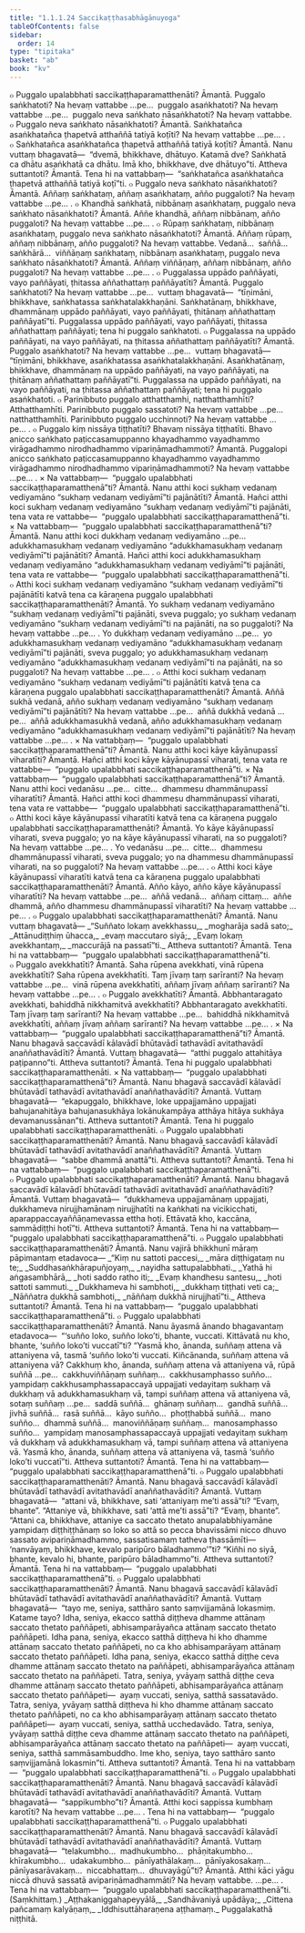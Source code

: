 ```yaml
---
title: "1.1.1.24 Saccikaṭṭhasabhāgānuyoga"
tableOfContents: false
sidebar:
  order: 14
type: "tipitaka"
basket: "ab"
book: "kv"
---
```



<DynamicBreadcrumb />

<Division number="208" book="kv">

<Paragraph number="340" book="kv">
๐ Puggalo upalabbhati saccikaṭṭhaparamatthenāti? Āmantā. Puggalo saṅkhatoti? Na hevaṃ vattabbe …pe…  puggalo asaṅkhatoti? Na hevaṃ vattabbe …pe…  puggalo neva saṅkhato nāsaṅkhatoti? Na hevaṃ vattabbe.
</Paragraph>

</Division>
<Division number="209" book="kv">

<Paragraph number="341" book="kv">
๐ Puggalo neva saṅkhato nāsaṅkhatoti? Āmantā. Saṅkhatañca asaṅkhatañca ṭhapetvā atthaññā tatiyā koṭīti? Na hevaṃ vattabbe …pe… .
</Paragraph>

</Division>
<Division number="210" book="kv">

<Paragraph number="342" book="kv">
๐ Saṅkhatañca asaṅkhatañca ṭhapetvā atthaññā tatiyā koṭīti? Āmantā. Nanu vuttaṃ bhagavatā—  “dvemā, bhikkhave, dhātuyo. Katamā dve? Saṅkhatā ca dhātu asaṅkhatā ca dhātu. Imā kho, bhikkhave, dve dhātuyo”ti. Attheva suttantoti? Āmantā. Tena hi na vattabbaṃ—  “saṅkhatañca asaṅkhatañca ṭhapetvā atthaññā tatiyā koṭī”ti.
</Paragraph>

</Division>
<Division number="211" book="kv">

<Paragraph number="343" book="kv">
๐ Puggalo neva saṅkhato nāsaṅkhatoti? Āmantā. Aññaṃ saṅkhataṃ, aññaṃ asaṅkhataṃ, añño puggaloti? Na hevaṃ vattabbe …pe… .
</Paragraph>

</Division>
<Division number="212" book="kv">

<Paragraph number="344" book="kv">
๐ Khandhā saṅkhatā, nibbānaṃ asaṅkhataṃ, puggalo neva saṅkhato nāsaṅkhatoti? Āmantā. Aññe khandhā, aññaṃ nibbānaṃ, añño puggaloti? Na hevaṃ vattabbe …pe… .
</Paragraph>

</Division>
<Division number="213" book="kv">

<Paragraph number="345" book="kv">
๐ Rūpaṃ saṅkhataṃ, nibbānaṃ asaṅkhataṃ, puggalo neva saṅkhato nāsaṅkhatoti? Āmantā. Aññaṃ rūpaṃ, aññaṃ nibbānaṃ, añño puggaloti? Na hevaṃ vattabbe. Vedanā…  saññā…  saṅkhārā…  viññāṇaṃ saṅkhataṃ, nibbānaṃ asaṅkhataṃ, puggalo neva saṅkhato nāsaṅkhatoti? Āmantā. Aññaṃ viññāṇaṃ, aññaṃ nibbānaṃ, añño puggaloti? Na hevaṃ vattabbe …pe… .
</Paragraph>

</Division>
<Division number="214" book="kv">

<Paragraph number="346" book="kv">
๐ Puggalassa uppādo paññāyati, vayo paññāyati, ṭhitassa aññathattaṃ paññāyatīti? Āmantā. Puggalo saṅkhatoti? Na hevaṃ vattabbe …pe…  vuttaṃ bhagavatā—  “tīṇimāni, bhikkhave, saṅkhatassa saṅkhatalakkhaṇāni. Saṅkhatānaṃ, bhikkhave, dhammānaṃ uppādo paññāyati, vayo paññāyati, ṭhitānaṃ aññathattaṃ paññāyatī”ti. Puggalassa uppādo paññāyati, vayo paññāyati, ṭhitassa aññathattaṃ paññāyati; tena hi puggalo saṅkhatoti.
</Paragraph>

</Division>
<Division number="215" book="kv">

<Paragraph number="347" book="kv">
๐ Puggalassa na uppādo paññāyati, na vayo paññāyati, na ṭhitassa aññathattaṃ paññāyatīti? Āmantā. Puggalo asaṅkhatoti? Na hevaṃ vattabbe …pe…  vuttaṃ bhagavatā—  “tīṇimāni, bhikkhave, asaṅkhatassa asaṅkhatalakkhaṇāni. Asaṅkhatānaṃ, bhikkhave, dhammānaṃ na uppādo paññāyati, na vayo paññāyati, na ṭhitānaṃ aññathattaṃ paññāyatī”ti. Puggalassa na uppādo paññāyati, na vayo paññāyati, na ṭhitassa aññathattaṃ paññāyati; tena hi puggalo asaṅkhatoti.
</Paragraph>

</Division>
<Division number="216" book="kv">

<Paragraph number="348" book="kv">
๐ Parinibbuto puggalo atthatthamhi, natthatthamhīti? Atthatthamhīti. Parinibbuto puggalo sassatoti? Na hevaṃ vattabbe …pe…  natthatthamhīti. Parinibbuto puggalo ucchinnoti? Na hevaṃ vattabbe …pe… .
</Paragraph>

</Division>
<Division number="217" book="kv">

<Paragraph number="349" book="kv">
๐ Puggalo kiṃ nissāya tiṭṭhatīti? Bhavaṃ nissāya tiṭṭhatīti. Bhavo anicco saṅkhato paṭiccasamuppanno khayadhammo vayadhammo virāgadhammo nirodhadhammo vipariṇāmadhammoti? Āmantā. Puggalopi anicco saṅkhato paṭiccasamuppanno khayadhammo vayadhammo virāgadhammo nirodhadhammo vipariṇāmadhammoti? Na hevaṃ vattabbe …pe… .
</Paragraph>

</Division>
<Division number="218" book="kv">

<Paragraph number="350" book="kv">
× Na vattabbaṃ—  “puggalo upalabbhati saccikaṭṭhaparamatthenā”ti? Āmantā. Nanu atthi koci sukhaṃ vedanaṃ vediyamāno “sukhaṃ vedanaṃ vediyāmī”ti pajānātīti? Āmantā. Hañci atthi koci sukhaṃ vedanaṃ vediyamāno “sukhaṃ vedanaṃ vediyāmī”ti pajānāti, tena vata re vattabbe—  “puggalo upalabbhati saccikaṭṭhaparamatthenā”ti.
</Paragraph>

</Division>
<Division number="219" book="kv">

<Paragraph number="351" book="kv">
× Na vattabbaṃ—  “puggalo upalabbhati saccikaṭṭhaparamatthenā”ti? Āmantā. Nanu atthi koci dukkhaṃ vedanaṃ vediyamāno …pe…  adukkhamasukhaṃ vedanaṃ vediyamāno “adukkhamasukhaṃ vedanaṃ vediyāmī”ti pajānātīti? Āmantā. Hañci atthi koci adukkhamasukhaṃ vedanaṃ vediyamāno “adukkhamasukhaṃ vedanaṃ vediyāmī”ti pajānāti, tena vata re vattabbe—  “puggalo upalabbhati saccikaṭṭhaparamatthenā”ti.
</Paragraph>

</Division>
<Division number="220" book="kv">

<Paragraph number="352" book="kv">
๐ Atthi koci sukhaṃ vedanaṃ vediyamāno “sukhaṃ vedanaṃ vediyāmī”ti pajānātīti katvā tena ca kāraṇena puggalo upalabbhati saccikaṭṭhaparamatthenāti? Āmantā. Yo sukhaṃ vedanaṃ vediyamāno “sukhaṃ vedanaṃ vediyāmī”ti pajānāti, sveva puggalo; yo sukhaṃ vedanaṃ vediyamāno “sukhaṃ vedanaṃ vediyāmī”ti na pajānāti, na so puggaloti? Na hevaṃ vattabbe …pe… .
</Paragraph>

<Paragraph number="353" book="kv">
Yo dukkhaṃ vedanaṃ vediyamāno …pe…  yo adukkhamasukhaṃ vedanaṃ vediyamāno “adukkhamasukhaṃ vedanaṃ vediyāmī”ti pajānāti, sveva puggalo; yo adukkhamasukhaṃ vedanaṃ vediyamāno “adukkhamasukhaṃ vedanaṃ vediyāmī”ti na pajānāti, na so puggaloti? Na hevaṃ vattabbe …pe… .
</Paragraph>

</Division>
<Division number="221" book="kv">

<Paragraph number="354" book="kv">
๐ Atthi koci sukhaṃ vedanaṃ vediyamāno “sukhaṃ vedanaṃ vediyāmī”ti pajānātīti katvā tena ca kāraṇena puggalo upalabbhati saccikaṭṭhaparamatthenāti? Āmantā. Aññā sukhā vedanā, añño sukhaṃ vedanaṃ vediyamāno “sukhaṃ vedanaṃ vediyāmī”ti pajānātīti? Na hevaṃ vattabbe …pe…  aññā dukkhā vedanā …pe…  aññā adukkhamasukhā vedanā, añño adukkhamasukhaṃ vedanaṃ vediyamāno “adukkhamasukhaṃ vedanaṃ vediyāmī”ti pajānātīti? Na hevaṃ vattabbe …pe… .
</Paragraph>

</Division>
<Division number="222" book="kv">

<Paragraph number="355" book="kv">
× Na vattabbaṃ—  “puggalo upalabbhati saccikaṭṭhaparamatthenā”ti? Āmantā. Nanu atthi koci kāye kāyānupassī viharatīti? Āmantā. Hañci atthi koci kāye kāyānupassī viharati, tena vata re vattabbe—  “puggalo upalabbhati saccikaṭṭhaparamatthenā”ti.
</Paragraph>

</Division>
<Division number="223" book="kv">

<Paragraph number="356" book="kv">
× Na vattabbaṃ—  “puggalo upalabbhati saccikaṭṭhaparamatthenā”ti? Āmantā. Nanu atthi koci vedanāsu …pe…  citte…  dhammesu dhammānupassī viharatīti? Āmantā. Hañci atthi koci dhammesu dhammānupassī viharati, tena vata re vattabbe—  “puggalo upalabbhati saccikaṭṭhaparamatthenā”ti.
</Paragraph>

</Division>
<Division number="224" book="kv">

<Paragraph number="357" book="kv">
๐ Atthi koci kāye kāyānupassī viharatīti katvā tena ca kāraṇena puggalo upalabbhati saccikaṭṭhaparamatthenāti? Āmantā. Yo kāye kāyānupassī viharati, sveva puggalo; yo na kāye kāyānupassī viharati, na so puggaloti? Na hevaṃ vattabbe …pe… .
</Paragraph>

<Paragraph number="358" book="kv">
Yo vedanāsu …pe…  citte…  dhammesu dhammānupassī viharati, sveva puggalo; yo na dhammesu dhammānupassī viharati, na so puggaloti? Na hevaṃ vattabbe …pe… .
</Paragraph>

</Division>
<Division number="225" book="kv">

<Paragraph number="359" book="kv">
๐ Atthi koci kāye kāyānupassī viharatīti katvā tena ca kāraṇena puggalo upalabbhati saccikaṭṭhaparamatthenāti? Āmantā. Añño kāyo, añño kāye kāyānupassī viharatīti? Na hevaṃ vattabbe …pe…  aññā vedanā…  aññaṃ cittaṃ…  aññe dhammā, añño dhammesu dhammānupassī viharatīti? Na hevaṃ vattabbe …pe… .
</Paragraph>

</Division>
<Division number="226" book="kv">

<Paragraph number="360" book="kv">
๐ Puggalo upalabbhati saccikaṭṭhaparamatthenāti? Āmantā. Nanu vuttaṃ bhagavatā—
</Paragraph>

<Paragraph number="361" type="verses" book="kv">
_“Suññato lokaṃ avekkhassu,_  
_mogharāja sadā sato;_  
_Attānudiṭṭhiṃ ūhacca,_  
_evaṃ maccutaro siyā;_  
_Evaṃ lokaṃ avekkhantaṃ,_  
_maccurājā na passatī”ti._  

</Paragraph>

<Paragraph number="362" book="kv">
Attheva suttantoti? Āmantā. Tena hi na vattabbaṃ—  “puggalo upalabbhati saccikaṭṭhaparamatthenā”ti.
</Paragraph>

</Division>
<Division number="227" book="kv">

<Paragraph number="363" book="kv">
๐ Puggalo avekkhatīti? Āmantā. Saha rūpena avekkhati, vinā rūpena avekkhatīti? Saha rūpena avekkhatīti. Taṃ jīvaṃ taṃ sarīranti? Na hevaṃ vattabbe …pe…  vinā rūpena avekkhatīti, aññaṃ jīvaṃ aññaṃ sarīranti? Na hevaṃ vattabbe …pe… .
</Paragraph>

</Division>
<Division number="228" book="kv">

<Paragraph number="364" book="kv">
๐ Puggalo avekkhatīti? Āmantā. Abbhantaragato avekkhati, bahiddhā nikkhamitvā avekkhatīti? Abbhantaragato avekkhatīti. Taṃ jīvaṃ taṃ sarīranti? Na hevaṃ vattabbe …pe…  bahiddhā nikkhamitvā avekkhatīti, aññaṃ jīvaṃ aññaṃ sarīranti? Na hevaṃ vattabbe …pe… .
</Paragraph>

</Division>
<Division number="229" book="kv">

<Paragraph number="365" book="kv">
× Na vattabbaṃ—  “puggalo upalabbhati saccikaṭṭhaparamatthenā”ti? Āmantā. Nanu bhagavā saccavādī kālavādī bhūtavādī tathavādī avitathavādī anaññathavādīti? Āmantā. Vuttaṃ bhagavatā—  “atthi puggalo attahitāya paṭipanno”ti. Attheva suttantoti? Āmantā. Tena hi puggalo upalabbhati saccikaṭṭhaparamatthenāti.
</Paragraph>

</Division>
<Division number="230" book="kv">

<Paragraph number="366" book="kv">
× Na vattabbaṃ—  “puggalo upalabbhati saccikaṭṭhaparamatthenā”ti? Āmantā. Nanu bhagavā saccavādī kālavādī bhūtavādī tathavādī avitathavādī anaññathavādīti? Āmantā. Vuttaṃ bhagavatā—  “ekapuggalo, bhikkhave, loke uppajjamāno uppajjati bahujanahitāya bahujanasukhāya lokānukampāya atthāya hitāya sukhāya devamanussānan”ti. Attheva suttantoti? Āmantā. Tena hi puggalo upalabbhati saccikaṭṭhaparamatthenāti.
</Paragraph>

</Division>
<Division number="231" book="kv">

<Paragraph number="367" book="kv">
๐ Puggalo upalabbhati saccikaṭṭhaparamatthenāti? Āmantā. Nanu bhagavā saccavādī kālavādī bhūtavādī tathavādī avitathavādī anaññathavādīti? Āmantā. Vuttaṃ bhagavatā—  “sabbe dhammā anattā”ti. Attheva suttantoti? Āmantā. Tena hi na vattabbaṃ—  “puggalo upalabbhati saccikaṭṭhaparamatthenā”ti.
</Paragraph>

</Division>
<Division number="232" book="kv">

<Paragraph number="368" book="kv">
๐ Puggalo upalabbhati saccikaṭṭhaparamatthenāti? Āmantā. Nanu bhagavā saccavādī kālavādī bhūtavādī tathavādī avitathavādī anaññathavādīti? Āmantā. Vuttaṃ bhagavatā—  “dukkhameva uppajjamānaṃ uppajjati, dukkhameva nirujjhamānaṃ nirujjhatīti na kaṅkhati na vicikicchati, aparappaccayaññāṇamevassa ettha hoti. Ettāvatā kho, kaccāna, sammādiṭṭhi hotī”ti. Attheva suttantoti? Āmantā. Tena hi na vattabbaṃ—  “puggalo upalabbhati saccikaṭṭhaparamatthenā”ti.
</Paragraph>

</Division>
<Division number="233" book="kv">

<Paragraph number="369" book="kv">
๐ Puggalo upalabbhati saccikaṭṭhaparamatthenāti? Āmantā. Nanu vajirā bhikkhunī māraṃ pāpimantaṃ etadavoca—
</Paragraph>

<Paragraph number="370" type="verses" book="kv">
_“Kiṃ nu sattoti paccesi,_  
_māra diṭṭhigataṃ nu te;_  
_Suddhasaṅkhārapuñjoyaṃ,_  
_nayidha sattupalabbhati._  

</Paragraph>

<Paragraph number="371" type="verses" book="kv">
_Yathā hi aṅgasambhārā,_  
_hoti saddo ratho iti;_  
_Evaṃ khandhesu santesu,_  
_hoti sattoti sammuti._  

</Paragraph>

<Paragraph number="372" type="verses" book="kv">
_Dukkhameva hi sambhoti,_  
_dukkhaṃ tiṭṭhati veti ca;_  
_Nāññatra dukkhā sambhoti,_  
_nāññaṃ dukkhā nirujjhatī”ti._  

</Paragraph>

<Paragraph number="373" book="kv">
Attheva suttantoti? Āmantā. Tena hi na vattabbaṃ—  “puggalo upalabbhati saccikaṭṭhaparamatthenā”ti.
</Paragraph>

</Division>
<Division number="234" book="kv">

<Paragraph number="374" book="kv">
๐ Puggalo upalabbhati saccikaṭṭhaparamatthenāti? Āmantā. Nanu āyasmā ānando bhagavantaṃ etadavoca—  “‘suñño loko, suñño loko’ti, bhante, vuccati. Kittāvatā nu kho, bhante, ‘suñño loko’ti vuccatī”ti? “Yasmā kho, ānanda, suññaṃ attena vā attaniyena vā, tasmā ‘suñño loko’ti vuccati. Kiñcānanda, suññaṃ attena vā attaniyena vā? Cakkhuṃ kho, ānanda, suññaṃ attena vā attaniyena vā, rūpā suññā …pe…  cakkhuviññāṇaṃ suññaṃ…  cakkhusamphasso suñño…  yampidaṃ cakkhusamphassapaccayā uppajjati vedayitaṃ sukhaṃ vā dukkhaṃ vā adukkhamasukhaṃ vā, tampi suññaṃ attena vā attaniyena vā, sotaṃ suññaṃ …pe…  saddā suññā…  ghānaṃ suññaṃ…  gandhā suññā…  jivhā suññā…  rasā suññā…  kāyo suñño…  phoṭṭhabbā suññā…  mano suñño…  dhammā suññā…  manoviññāṇaṃ suññaṃ…  manosamphasso suñño…  yampidaṃ manosamphassapaccayā uppajjati vedayitaṃ sukhaṃ vā dukkhaṃ vā adukkhamasukhaṃ vā, tampi suññaṃ attena vā attaniyena vā. Yasmā kho, ānanda, suññaṃ attena vā attaniyena vā, tasmā ‘suñño loko’ti vuccatī”ti. Attheva suttantoti? Āmantā. Tena hi na vattabbaṃ—  “puggalo upalabbhati saccikaṭṭhaparamatthenā”ti.
</Paragraph>

</Division>
<Division number="235" book="kv">

<Paragraph number="375" book="kv">
๐ Puggalo upalabbhati saccikaṭṭhaparamatthenāti? Āmantā. Nanu bhagavā saccavādī kālavādī bhūtavādī tathavādī avitathavādī anaññathavādīti? Āmantā. Vuttaṃ bhagavatā—  “attani vā, bhikkhave, sati ‘attaniyaṃ me’ti assā”ti? “Evaṃ, bhante”. “Attaniye vā, bhikkhave, sati ‘attā me’ti assā”ti? “Evaṃ, bhante”. “Attani ca, bhikkhave, attaniye ca saccato thetato anupalabbhiyamāne yampidaṃ diṭṭhiṭṭhānaṃ so loko so attā so pecca bhavissāmi nicco dhuvo sassato avipariṇāmadhammo, sassatisamaṃ tatheva ṭhassāmīti—  ‘nanvāyaṃ, bhikkhave, kevalo paripūro bāladhammo’”ti? “Kiñhi no siyā, bhante, kevalo hi, bhante, paripūro bāladhammo”ti. Attheva suttantoti? Āmantā. Tena hi na vattabbaṃ—  “puggalo upalabbhati saccikaṭṭhaparamatthenā”ti.
</Paragraph>

</Division>
<Division number="236" book="kv">

<Paragraph number="376" book="kv">
๐ Puggalo upalabbhati saccikaṭṭhaparamatthenāti? Āmantā. Nanu bhagavā saccavādī kālavādī bhūtavādī tathavādī avitathavādī anaññathavādīti? Āmantā. Vuttaṃ bhagavatā—  “tayo me, seniya, satthāro santo saṃvijjamānā lokasmiṃ. Katame tayo? Idha, seniya, ekacco satthā diṭṭheva dhamme attānaṃ saccato thetato paññāpeti, abhisamparāyañca attānaṃ saccato thetato paññāpeti.
</Paragraph>

<Paragraph number="377" book="kv">
Idha pana, seniya, ekacco satthā diṭṭheva hi kho dhamme attānaṃ saccato thetato paññāpeti, no ca kho abhisamparāyaṃ attānaṃ saccato thetato paññāpeti.
</Paragraph>

<Paragraph number="378" book="kv">
Idha pana, seniya, ekacco satthā diṭṭhe ceva dhamme attānaṃ saccato thetato na paññāpeti, abhisamparāyañca attānaṃ saccato thetato na paññāpeti.
</Paragraph>

<Paragraph number="379" book="kv">
Tatra, seniya, yvāyaṃ satthā diṭṭhe ceva dhamme attānaṃ saccato thetato paññāpeti, abhisamparāyañca attānaṃ saccato thetato paññāpeti—  ayaṃ vuccati, seniya, satthā sassatavādo.
</Paragraph>

<Paragraph number="380" book="kv">
Tatra, seniya, yvāyaṃ satthā diṭṭheva hi kho dhamme attānaṃ saccato thetato paññāpeti, no ca kho abhisamparāyaṃ attānaṃ saccato thetato paññāpeti—  ayaṃ vuccati, seniya, satthā ucchedavādo.
</Paragraph>

<Paragraph number="381" book="kv">
Tatra, seniya, yvāyaṃ satthā diṭṭhe ceva dhamme attānaṃ saccato thetato na paññāpeti, abhisamparāyañca attānaṃ saccato thetato na paññāpeti—  ayaṃ vuccati, seniya, satthā sammāsambuddho. Ime kho, seniya, tayo satthāro santo saṃvijjamānā lokasmin”ti. Attheva suttantoti? Āmantā. Tena hi na vattabbaṃ—  “puggalo upalabbhati saccikaṭṭhaparamatthenā”ti.
</Paragraph>

</Division>
<Division number="237" book="kv">

<Paragraph number="382" book="kv">
๐ Puggalo upalabbhati saccikaṭṭhaparamatthenāti? Āmantā. Nanu bhagavā saccavādī kālavādī bhūtavādī tathavādī avitathavādī anaññathavādīti? Āmantā. Vuttaṃ bhagavatā—  “sappikumbho”ti? Āmantā. Atthi koci sappissa kumbhaṃ karotīti? Na hevaṃ vattabbe …pe… . Tena hi na vattabbaṃ—  “puggalo upalabbhati saccikaṭṭhaparamatthenā”ti.
</Paragraph>

</Division>
<Division number="238" book="kv">

<Paragraph number="383" book="kv">
๐ Puggalo upalabbhati saccikaṭṭhaparamatthenāti? Āmantā. Nanu bhagavā saccavādī kālavādī bhūtavādī tathavādī avitathavādī anaññathavādīti? Āmantā. Vuttaṃ bhagavatā—  “telakumbho…  madhukumbho…  phāṇitakumbho…  khīrakumbho…  udakakumbho…  pānīyathālakaṃ…  pānīyakosakaṃ…  pānīyasarāvakaṃ…  niccabhattaṃ…  dhuvayāgū”ti? Āmantā. Atthi kāci yāgu niccā dhuvā sassatā avipariṇāmadhammāti? Na hevaṃ vattabbe. …pe… . Tena hi na vattabbaṃ—  “puggalo upalabbhati saccikaṭṭhaparamatthenā”ti. (Saṃkhittaṃ.)
</Paragraph>

<Paragraph number="384" type="verses" book="kv">
_Aṭṭhakaniggahapeyyālā,_  
_Sandhāvaniyā upādāya;_  
_Cittena pañcamaṃ kalyāṇaṃ,_  
_Iddhisuttāharaṇena aṭṭhamaṃ._  


</Paragraph>
</Division>

<Paragraph number="385" type="center" book="kv">
Puggalakathā niṭṭhitā.
</Paragraph>
